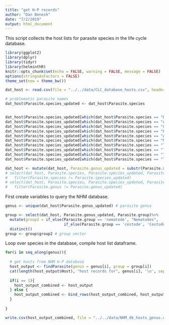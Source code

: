 ```yaml
---
title: "get H-P records"
author: "Dan Benesh"
date: "7/2/2019"
output: html_document
---
```


This script collects the host lists for parasite species in the life cycle database.

```r
library(ggplot2)
library(dplyr)
library(tidyr)
library(helminthR)
knitr::opts_chunk$set(echo = FALSE, warning = FALSE, message = FALSE)
options(stringsAsFactors = FALSE)
theme_set(new = theme_bw())
```

```r
dat_host <- read.csv(file = "../../data/CLC_database_hosts.csv", header = TRUE)
```

```r
# problematic parasite names
dat_host$Parasite.species_updated <- dat_host$Parasite.species


dat_host$Parasite.species_updated[which(dat_host$Parasite.species == "Dioctophyma renale")] <- "Dioctophyme renale" # misspelled name in data
dat_host$Parasite.species_updated[which(dat_host$Parasite.species == "Acanthogyrus (Acanthosentis) lizae")] <- "Acanthogyrus adriaticus" # synonym
dat_host$Parasite.species_updated[which(dat_host$Parasite.species == "Callotetrarhynchus nipponica")] <- "Callitetrarhynchus gracilis" # synonym
dat_host$Parasite.species_updated[which(dat_host$Parasite.species == "Pediobothrium sp.")] <- "Pedibothrium sp." # misspelled name in data
dat_host$Parasite.species_updated[which(dat_host$Parasite.species == "Amplicaecum robertsi")] <- "Ophidascaris robertsi" # synonym
dat_host$Parasite.species_updated[which(dat_host$Parasite.species == "Metaleptus rabuka")] <- "Mooleptus rabuka" # synonym
dat_host$Parasite.species_updated[which(dat_host$Parasite.species == "Taenia taeniaeformis")] <- "Hydatigera taeniaeformis" # synonym
dat_host$Parasite.species_updated[which(dat_host$Parasite.species == "Taenia krepkogorski")] <- "Hydatigera krepkogorski" # synonym
dat_host$Parasite.species_updated[which(dat_host$Parasite.species == "Taenia mustelae")] <- "Versteria mustelae" # synonym
dat_host$Parasite.species_updated[which(dat_host$Parasite.species == "Taenia ovis/krabbei")] <- "Taenia ovis" # this dat_host has sequences avail and is in 'mega tree'

dat_host <- mutate(dat_host, Parasite.genus_updated = substr(Parasite.species_updated, 1, stop = regexpr(" ", Parasite.species_updated)-1))
# select(dat_host, Parasite.species, Parasite.species_updated, Parasite.genus, Parasite.genus_updated)%>%distinct()%>%
#   filter(Parasite.species != Parasite.species_updated)
# select(dat_host, Parasite.species, Parasite.species_updated, Parasite.genus, Parasite.genus_updated)%>%distinct()%>%
#   filter(Parasite.genus != Parasite.genus_updated)

```

First create variables to query the NHM database.

```r
genus <- unique(dat_host$Parasite.genus_updated) # parasite genus

group <- select(dat_host, Parasite.genus_updated, Parasite.group)%>%
  mutate(group2 = if_else(Parasite.group == 'nematode', "Nematodes",
                          if_else(Parasite.group == 'cestode', 'Cestodes', 'Acanthocephalans')))%>%
  distinct()
group <- group$group2 # group vector
```

Loop over species in the database, compile host list dataframe.

```r
for(i in seq_along(genus)){
  
  # get hosts from NHM H-P database
  host_output <- findParasite(genus = genus[i], group = group[i])
  cat(length(host_output$Host), "host records for", genus[i], '\n', sep = " ")
  
  if(i == 1){
    host_output_combined <- host_output
  } else {
    host_output_combined <- bind_rows(host_output_combined, host_output)
  }
  
}
```

```r
write.csv(host_output_combined, file = "../../data/NHM_db_hosts_genus.csv", row.names = F)
```



